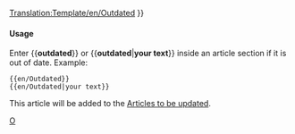<noinclude>[[Translation:Template/en/Outdated]]</noinclude>{{en/Ambox| type  = content
| image = en/Manual/Base Set/Outdated content.png | alt = Outdated content
| text  = <strong>Out of Date</strong><br />
This article or section is outdated.  Some of its content may no longer be accurate due to changes in the latest release.  Please update this article. {{#IF: {{{1|}}} |<br>{{{1}}}|}}
}}<includeonly>{{{2|[[Category:en/Manual/Articles to be updated]]}}}</includeonly><noinclude>

====Usage====
Enter <nowiki>{{</nowiki>'''outdated'''<nowiki>}}</nowiki> or <nowiki>{{</nowiki>'''outdated'''|'''your text'''<nowiki>}}</nowiki> inside an article section if it is out of date. Example:
<pre>
{{en/Outdated}} 
{{en/Outdated|your text}}
</pre>
This article will be added to the [[:Category:en/Manual/Articles to be updated|Articles to be updated]].

[[Category:en/Manual/Base Set/Message boxes|O]]
</noinclude>